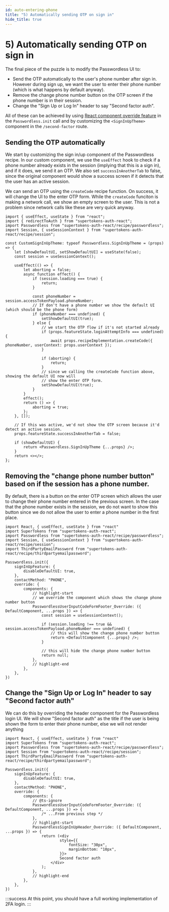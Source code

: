 ```yaml
---
id: auto-entering-phone
title: "5) Automatically sending OTP on sign in"
hide_title: true
---
```



# 5) Automatically sending OTP on sign in

<Disclaimer />

The final piece of the puzzle is to modify the Passwordless UI to:
- Send the OTP automatically to the user's phone number after sign in. However during sign up, we want the user to enter their phone number (which is what happens by default anyway).
- Remove the change phone number button on the OTP screen if the phone number is in their session.
- Change the "Sign Up or Log In" header to say "Second factor auth". 

All of these can be achieved by using [React component override feature](https://supertokens.com/docs/passwordless/advanced-customizations/react-component-override/about) in the `Passwordless.init` call and by customizing the `<SignInUpTheme>` component in the `/second-factor` route.

## Sending the OTP automatically

We start by customizing the sign in/up component of the Passwordless recipe. In our custom component, we use the `useEffect` hook to check if a phone number already exists in the session (implying that this is a sign in), and if it does, we send it an OTP. 
We also set `successInAnotherTab` to false, since the original component would show a success screen if it detects that the user has an active session.

We can send an OTP using the `createCode` recipe function. On success, it will change the UI to the enter OTP form. While the `createCode` funciton is making a network call, we show an empty screen to the user. This is not a problem since network calls like these are very quick anyway.

```tsx
import { useEffect, useState } from "react";
import { redirectToAuth } from "supertokens-auth-react";
import Passwordless from "supertokens-auth-react/recipe/passwordless";
import Session, { useSessionContext } from "supertokens-auth-react/recipe/session";

const CustomSignInUpTheme: typeof Passwordless.SignInUpTheme = (props) => {
    let [showDefaultUI, setShowDefaultUI] = useState(false);
    const session = useSessionContext();

    useEffect(() => {
        let aborting = false;
        async function effect() {
            if (session.loading === true) {
                return;
            }

            const phoneNumber = session.accessTokenPayload.phoneNumber;
            // If don't have a phone number we show the default UI (which should be the phone form)
            if (phoneNumber === undefined) {
                setShowDefaultUI(true);
            } else {
                // we start the OTP flow if it's not started already
                if (props.featureState.loginAttemptInfo === undefined) {
                    await props.recipeImplementation.createCode({ phoneNumber, userContext: props.userContext });
                }

                if (aborting) {
                    return;
                }
                // since we calling the createCode function above, showing the default UI now will
                // show the enter OTP form.
                setShowDefaultUI(true);
            }
        }
        effect();
        return () => {
            aborting = true;
        };
    }, []);

    // If this was active, we'd not show the OTP screen because it'd detect an active session.
    props.featureState.successInAnotherTab = false;

    if (showDefaultUI) {
        return <Passwordless.SignInUpTheme {...props} />;
    }
    return <></>;
};
```

## Removing the "change phone number button" based on if the session has a phone number.

By default, there is a button on the enter OTP screen which allows the user to change their phone number entered in the previous screen. In the case that the phone number exists in the session, we do not want to show this button since we do not allow the user to enter a phone number in the first place.

```tsx
import React, { useEffect, useState } from "react"
import SuperTokens from "supertokens-auth-react";
import Passwordless from "supertokens-auth-react/recipe/passwordless";
import Session, { useSessionContext } from "supertokens-auth-react/recipe/session";
import ThirdPartyEmailPassword from "supertokens-auth-react/recipe/thirdpartyemailpassword";

Passwordless.init({
    signInUpFeature: {
        disableDefaultUI: true,
    },
    contactMethod: "PHONE",
    override: {
        components: {
            // highlight-start
            // we override the component which shows the change phone number button
            PasswordlessUserInputCodeFormFooter_Override: ({ DefaultComponent, ...props }) => {
                const session = useSessionContext();

                if (session.loading !== true && session.accessTokenPayload.phoneNumber === undefined) {
                    // this will show the change phone number button
                    return <DefaultComponent {...props} />;
                }

                // this will hide the change phone number button
                return null;
            },
            // highlight-end
        },
    },
})
```

## Change the "Sign Up or Log In" header to say "Second factor auth"

We can do this by overriding the header component for the Passwordless login UI. We will show "Second factor auth" as the title if the user is being shown the form to enter their phone number, else we will not render anything

```tsx
import React, { useEffect, useState } from "react"
import SuperTokens from "supertokens-auth-react";
import Passwordless from "supertokens-auth-react/recipe/passwordless";
import Session from "supertokens-auth-react/recipe/session";
import ThirdPartyEmailPassword from "supertokens-auth-react/recipe/thirdpartyemailpassword";

Passwordless.init({
    signInUpFeature: {
        disableDefaultUI: true,
    },
    contactMethod: "PHONE",
    override: {
        components: {
            // @ts-ignore
            PasswordlessUserInputCodeFormFooter_Override: ({ DefaultComponent, ...props }) => {
                /* ...From previous step */
            },
            // highlight-start
            PasswordlessSignInUpHeader_Override: ({ DefaultComponent, ...props }) => {
                return (<div
                        style={{
                            fontSize: "30px",
                            marginBottom: "10px",
                        }}>
                        Second factor auth
                    </div>
                );
            },
            // highlight-end
        },
    },
})
```

:::success
At this point, you should have a full working implementation of 2FA login.
:::